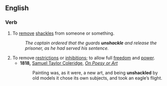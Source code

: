 ==English==

===Verb===
{{en-verb|unshackl|ing}}

# To [[remove]] [[shackle]]s from someone or something.
#:''The captain ordered that the guards '''unshackle''' and release the prisoner, as he had served his sentence.''
# To remove [[restriction]]s or [[inhibition]]s; to allow full [[freedom]] and [[power]].
#*'''1818,''' [[s:Author:Samuel Taylor Coleridge|Samuel Taylor Coleridge]], ''[[s:On Poesy or Art|On Poesy or Art]]''
#*:Painting was, as it were, a new art, and being '''unshackled''' by old models it chose its own subjects, and took an eagle’s flight.